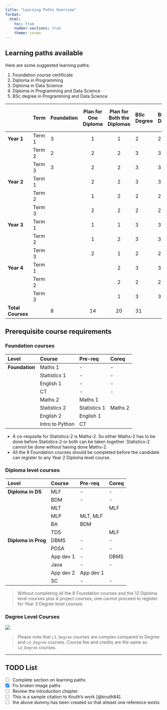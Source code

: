 ```yaml
---
title: "Learning Paths Overview"
format:
  html:
    toc: true
    number-sections: true
    theme: cosmo
---
```


##  Learning paths available 

Here are some suggested learning paths:

1. Foundation course certificate  
2. Diploma in Programming  
3. Diploma in Data Science  
4. Diploma in Programming and Data Science  
5. BSc degree in Programming and Data Science

|              | Term     | Foundation | Plan for One Diploma | Plan for Both the Diplomas | BSc Degree | BS Degree | Shortest Path for BSc Degree |
|:-------------|:---------|:-----------|:---------------------:|:---------------------------:|:-----------|:----------|:------------------------------|
| **Year 1**   | Term 1   | 3          | 1                     | 1                           | 2          | 2         | 4                             |
|              | Term 2   | 2          | 2                     | 2                           | 3          | 3         | 4                             |
|              | Term 3   | 3          | 2                     | 2                           | 3          | 3         | 4                             |
| **Year 2**   | Term 1   |            | 2                     | 2                           | 3          | 3         | 4                             |
|              | Term 2   |            | 1                     | 2                           | 2          | 2         | 4                             |
|              | Term 3   |            | 2                     | 2                           | 2          | 2         | 4                             |
| **Year 3**   | Term 1   |            | 1                     | 1                           | 3          | 3         | 4                             |
|              | Term 2   |            | 1                     | 2                           | 3          | 3         | 3                             |
|              | Term 3   |            | 2                     | 1                           | 2          | 2         |                               |
| **Year 4**   | Term 1   |            |                       | 2                           | 3          | 3         |                               |
|              | Term 2   |            |                       | 2                           | 2          | 2         |                               |
|              | Term 3   |            |                       | 1                           | 3          | 3         |                               |
| **Total Courses** |     | 8          | 14                    | 20                          | 31         |           | 31                            |

##  Prerequisite course requirements {#13.1-prerequisite-course-requirements}

### Foundation courses {#foundation-courses}

| Level        | Course           | Pre-req     | Coreq    |
|:-------------|:------------------|:------------|:----------|
| **Foundation** | Maths 1           | \-           | \-         |
|               | Statistics 1      | \-           | \-         |
|               | English 1         | \-           | \-         |
|               | CT                | \-           | \-         |
|               | Maths 2           | Maths 1      |           |
|               | Statistics 2      | Statistics 1 | Maths 2   |
|               | English 2         | English 1    |           |
|               | Intro to Python   | CT           |           |


::: {.callout-note}
-  A co-requisite for Statistics-2 is Maths-2. So either Maths-2 has to be done before Statistics-2 or both can be taken together. Statistics-2 cannot be done without having done Maths-2.  
-  All the 8 Foundation courses should be completed before the candidate can register to any Year 2 Diploma level course.

:::

### Diploma level courses {#diploma-level-courses}

| Level             | Course        | Pre-req          | Coreq    |
|:------------------|:--------------|:------------------|:----------|
| **Diploma in DS** | MLF           | \-                | \-        |
|                   | BDM           | \-                | \-        |
|                   | MLT           |                   | MLF       |
|                   | MLP           | MLT, MLF          |           |
|                   | BA            | BDM               |           |
|                   | TDS           |                   | MLF       |
| **Diploma in Prog** | DBMS        | \-                | \-        |
|                   | PDSA          | \-                | \-        |
|                   | App dev 1     | \-                | DBMS      |
|                   | Java          | \-                | \-        |
|                   | App dev 2     | App dev 1         |           |
|                   | SC            | \-                | \-        |

> Without completing all the 8 Foundation courses and the 12 Diploma level courses plus 4 project courses, one cannot proceed to register for Year 3 Degree level courses.

### Degree Level Courses

![][image14]

> Please note that `L5_Degree` courses are complex compared to Degree and `L4_Degree` courses. Course fee and credits are the same as `L4_Degree` courses.

---

[image14]: images/image14.png
## TODO List

- [ ] Complete section on learning paths
- [x] Fix broken image paths
- [ ] Review the introduction chapter
- [ ] This is a sample citation to Knuth's work [@knuth84].
- [ ] the above dummy has been created so that atleast one reference exists

